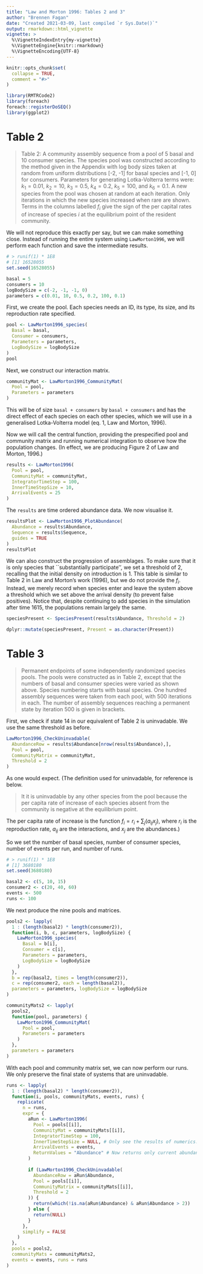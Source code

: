 ```yaml
---
title: "Law and Morton 1996: Tables 2 and 3"
author: "Brennen Fagan"
date: "Created 2021-03-09, last compiled `r Sys.Date()`"
output: rmarkdown::html_vignette
vignette: >
  %\VignetteIndexEntry{my-vignette}
  %\VignetteEngine{knitr::rmarkdown}
  %\VignetteEncoding{UTF-8}
---
```


```r
knitr::opts_chunk$set(
  collapse = TRUE,
  comment = "#>"
)
```

```r
library(RMTRCode2)
library(foreach)
foreach::registerDoSEQ()
library(ggplot2)
```

# Table 2
>Table 2: A community assembly sequence from a pool of 5 basal and 10 consumer species.
 The species pool was constructed according to the method given in the Appendix with log body sizes taken at random
 from uniform distributions [-2, -1] for basal species and [-1, 0] for consumers. Parameters for generating Lotka-Volterra
 terms were: $k_1 = 0.01$, $k_2 = 10$, $k_3 = 0.5$, $k_4 = 0.2$, $k_5 = 100$, and $k_6 = 0.1$. A new species from the pool was chosen at
 random at each iteration. Only iterations in which the new species increased when rare are shown. Terms in the columns
 labelled $f_i$ give the sign of the per capital rates of increase of species $i$ at the equilibrium point of the resident community.

We will not reproduce this exactly per say, but we can make something close.
Instead of running the entire system using `LawMorton1996`, we will perform each function and save the intermediate results.

```r
# > runif(1) * 1E8
# [1] 16528055
set.seed(16528055)

basal = 5
consumers = 10
logBodySize = c(-2, -1, -1, 0)
parameters = c(0.01, 10, 0.5, 0.2, 100, 0.1)
```

First, we create the pool.
Each species needs an ID, its type, its size, and its reproduction rate specified.

```r
pool <- LawMorton1996_species(
  Basal = basal, 
  Consumer = consumers, 
  Parameters = parameters, 
  LogBodySize = logBodySize
)
pool
```

Next, we construct our interaction matrix.

```r
communityMat <- LawMorton1996_CommunityMat(
  Pool = pool, 
  Parameters = parameters
)
```

This will be of size `basal + consumers` by `basal + consumers` and has the direct effect of each species on each other species, which we will use in a generalised Lotka-Volterra model (eq. 1, Law and Morton, 1996).

Now we will call the central function, providing the prespecified pool and community matrix and running numerical integration to observe how the population changes.
(In effect, we are producing Figure 2 of Law and Morton, 1996.)

```r
results <- LawMorton1996(
  Pool = pool, 
  CommunityMat = communityMat,
  IntegratorTimeStep = 100,
  InnerTimeStepSize = 10,
  ArrivalEvents = 25
)
```

The `results` are time ordered abundance data. We now visualise it.

```r
resultsPlot <- LawMorton1996_PlotAbundance(
  Abundance = results$Abundance,
  Sequence = results$Sequence,
  guides = TRUE
)
resultsPlot
```
We can also construct the progression of assemblages. 
To make sure that it is only species that ``substantially participate'', we set a threshold of $2$, recalling that the initial density on introduction is $1$.
This table is similar to Table 2 in Law and Morton's work (1996), but we do not provide the $f_i$.
Instead, we merely record when species enter and leave the system above a threshold which we set above the arrival density (to prevent false positives).
Notice that, despite continuing to add species in the simulation after time 1615, the populations remain largely the same.

```r
speciesPresent <- SpeciesPresent(results$Abundance, Threshold = 2)

dplyr::mutate(speciesPresent, Present = as.character(Present))
```

# Table 3

> Permanent endpoints of some independently randomized species pools.
The pools were constructed as in Table 2, except that the numbers of basal and consumer species were varied as shown
 above. Species numbering starts with basal species. One hundred assembly sequences were taken from each pool, with 500
 iterations in each. The number of assembly sequences reaching a permanent state by iteration 500 is given in brackets.

First, we check if state 14 in our equivalent of Table 2 is uninvadable.
We use the same threshold as before.

```r
LawMorton1996_CheckUninvadable(
  AbundanceRow = results$Abundance[nrow(results$Abundance),],
  Pool = pool,
  CommunityMatrix = communityMat,
  Threshold = 2
)
```

As one would expect.
(The definition used for uninvadable, for reference is below.

> It it is uninvadable by any other species from the pool because the per
  capita rate of increase of each species absent from the community is
  negative at the equilibrium point.
  
The per capita rate of increase is the function $f_i = r_i + \sum_j(a_{ij} x_j)$,
where $r_i$ is the reproduction rate, 
$a_{ij}$ are the interactions, 
and $x_j$ are the abundances.)

So we set the 
number of basal species, 
number of consumer species, 
number of events per run, 
and number of runs.

```r
# > runif(1) * 1E8
# [1] 3680180
set.seed(3680180)

basal2 <- c(5, 10, 15)
consumer2 <- c(20, 40, 60)
events <- 500
runs <- 100
```

We next produce the nine pools and matrices.

```r
pools2 <- lapply(
  1 : (length(basal2) * length(consumer2)), 
  function(i, b, c, parameters, logBodySize) {
    LawMorton1996_species(
      Basal = b[i], 
      Consumer = c[i], 
      Parameters = parameters, 
      LogBodySize = logBodySize
    )
  },
  b = rep(basal2, times = length(consumer2)),
  c = rep(consumer2, each = length(basal2)),
  parameters = parameters, logBodySize = logBodySize
)

communityMats2 <- lapply(
  pools2, 
  function(pool, parameters) {
    LawMorton1996_CommunityMat(
      Pool = pool, 
      Parameters = parameters
    )
  }, 
  parameters = parameters
)
```

With each pool and community matrix set, we can now perform our runs.
We only preserve the final state of systems that are uninvadable.

```r

runs <- lapply(
  1 : (length(basal2) * length(consumer2)), 
  function(i, pools, communityMats, events, runs) {
    replicate(
      n = runs,
      expr = {
        aRun <- LawMorton1996(
          Pool = pools[[i]], 
          CommunityMat = communityMats[[i]],
          IntegratorTimeStep = 100,
          InnerTimeStepSize = NULL, # Only see the results of numerics.
          ArrivalEvents = events,
          ReturnValues = "Abundance" # Now returns only current abundance.
        )
        
        if (LawMorton1996_CheckUninvadable(
          AbundanceRow = aRun$Abundance,
          Pool = pools[[i]],
          CommunityMatrix = communityMats[[i]],
          Threshold = 2
        )) {
          return(which(!is.na(aRun$Abundance) & aRun$Abundance > 2))
        } else {
          return(NULL)
        }
      },
      simplify = FALSE
    )
  },
  pools = pools2,
  communityMats = communityMats2,
  events = events, runs = runs
)

```
